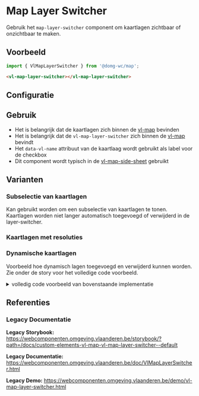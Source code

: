 
# Map Layer Switcher

Gebruik het `map-layer-switcher` component om kaartlagen zichtbaar of onzichtbaar te maken.

## Voorbeeld

```js
import { VlMapLayerSwitcher } from '@domg-wc/map';
```

```html
<vl-map-layer-switcher></vl-map-layer-switcher>
```

<DocsStory id="map-layer-switcher--map-layer-switcher-default" />

## Configuratie

<ArgsTable story={PRIMARY_STORY} />

## Gebruik

-   Het is belangrijk dat de kaartlagen zich binnen de [vl-map](?path=/docs/map-map--map-default) bevinden
-   Het is belangrijk dat de `vl-map-layer-switcher` zich binnen de [vl-map](?path=/docs/map-map--map-default) bevindt
-   Het `data-vl-name` attribuut van de kaartlaag wordt gebruikt als label voor de checkbox
-   Dit component wordt typisch in de [vl-map-side-sheet](?path=/docs/map-side-sheet--map-side-sheet-default) gebruikt

## Varianten

### Subselectie van kaartlagen

Kan gebruikt worden om een subselectie van kaartlagen te tonen.<br/>
Kaartlagen worden niet langer automatisch toegevoegd of verwijderd in de layer-switcher.

<DocsStory id="map-layer-switcher--map-layer-switcher-subselection" />

### Kaartlagen met resoluties

<DocsStory id="map-layer-switcher--map-layer-switcher-resolutions" />

### Dynamische kaartlagen

Voorbeeld hoe dynamisch lagen toegevoegd en verwijderd kunnen worden.<br/>
Zie onder de story voor het volledige code voorbeeld.

<Canvas>
    <Story id="map-layer-switcher--map-layer-switcher-dynamic" inline={false} height={650} />
</Canvas>

<details>
    <summary>volledig code voorbeeld van bovenstaande implementatie</summary>
    <Source code={dynamicLayerSwitcherImplementation} language="ts" dark={true} />
</details>

## Referenties

### Legacy Documentatie

**Legacy Storybook:** https://webcomponenten.omgeving.vlaanderen.be/storybook/?path=/docs/custom-elements-vl-map-vl-map-layer-switcher--default

**Legacy Documentatie:** https://webcomponenten.omgeving.vlaanderen.be/doc/VlMapLayerSwitcher.html

**Legacy Demo:** https://webcomponenten.omgeving.vlaanderen.be/demo/vl-map-layer-switcher.html
